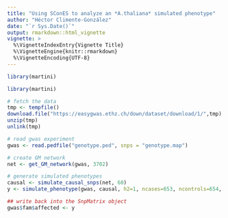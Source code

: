 ```yaml
---
title: "Using SConES to analyze an *A.thaliana* simulated phenotype"
author: "Héctor Climente-González"
date: "`r Sys.Date()`"
output: rmarkdown::html_vignette
vignette: >
  %\VignetteIndexEntry{Vignette Title}
  %\VignetteEngine{knitr::rmarkdown}
  %\VignetteEncoding{UTF-8}
---
```


```r
library(martini)
```

```r
library(martini)

# fetch the data
tmp <- tempfile()
download.file("https://easygwas.ethz.ch/down/dataset/download/1/",tmp)
unzip(tmp)
unlink(tmp)

# read gwas experiment
gwas <- read.pedfile("genotype.ped", snps = "genotype.map")

# create GM network
net <- get_GM_network(gwas, 3702)

# generate simulated phenotypes
causal <- simulate_causal_snps(net, 60)
y <- simulate_phenotype(gwas, causal, h2=1, ncases=653, ncontrols=654, qualitative=T)

## write back into the SnpMatrix object
gwas$fam$affected <- y
```
